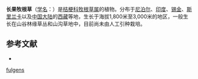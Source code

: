 {{Speciesbox
| name = 长果牧根草
| status = 
| status_system = 
| image = 
| genus = Asyneuma
| species = fulgens
| authority = (Wall.) Briq.
}}

'''长果牧根草'''（[[学名|学名]]：{{lang|la|''Asyneuma fulgens''}}）是[[桔梗科|桔梗科]][[牧根草属|牧根草属]]的植物。分布于[[尼泊尔|尼泊尔]]、[[印度|印度]]、[[锡金|锡金]]、[[斯里兰卡|斯里兰卡]]以及[[中国大陆|中国大陆]]的[[西藏|西藏]]等地，生长于海拔1,800米至3,000米的地区，一般生长在山谷林缘草丛和山沟草地中，目前尚未由人工引种栽培。

== 参考文献 ==
<div class="references-small">
* {{cite web| url =http://www.bioinfo.cn/db05/KmzwSpecies.php?action=view&id=3157| title =长果牧根草| work =《中国高等植物数据库全库》| publisher =中国科学院微生物研究所| author =昆明植物研究所| accessdate =2009-02-23| deadurl =yes| archiveurl =https://web.archive.org/web/20160305022230/http://www.bioinfo.cn/db05/KmzwSpecies.php?action=view&id=3157| archivedate =2016-03-05}}
</div>
{{Taxonbar|from=Q15226418}}

[[Category:牧根草属|fulgens]]


{{植物小作品}}